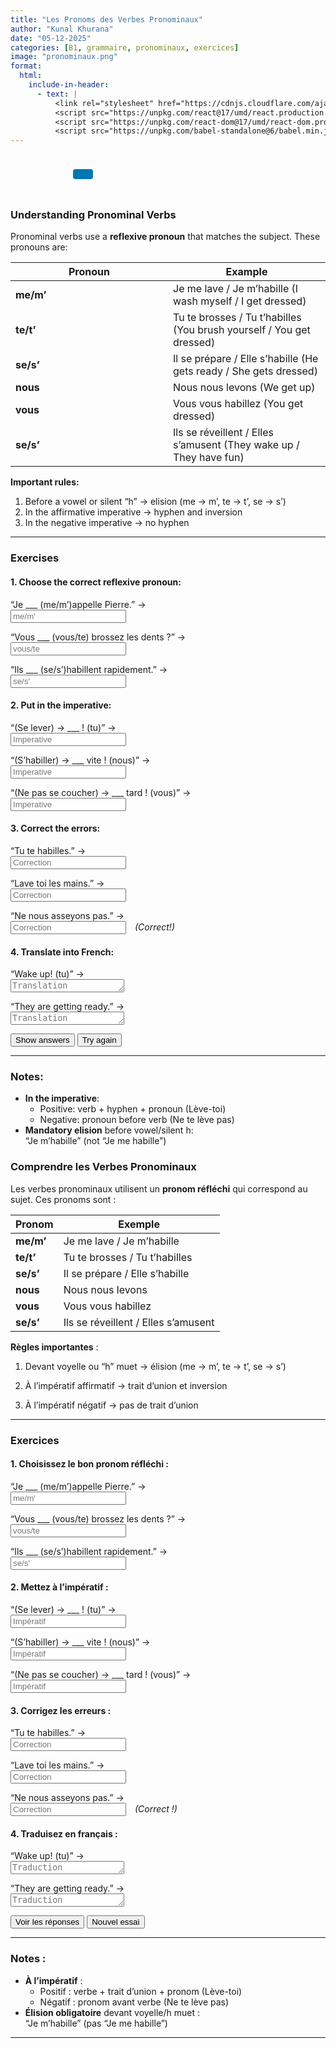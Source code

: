 ```yaml
---
title: "Les Pronoms des Verbes Pronominaux"  
author: "Kunal Khurana"  
date: "05-12-2025"  
categories: [B1, grammaire, pronominaux, exercices]  
image: "pronominaux.png"  
format:
  html:
    include-in-header:
      - text: |
          <link rel="stylesheet" href="https://cdnjs.cloudflare.com/ajax/libs/font-awesome/6.0.0/css/all.min.css">
          <script src="https://unpkg.com/react@17/umd/react.production.min.js"></script>
          <script src="https://unpkg.com/react-dom@17/umd/react-dom.production.min.js"></script>
          <script src="https://unpkg.com/babel-standalone@6/babel.min.js"></script>
---
```


::: {style="text-align: left; padding: 10px;"}
<a href="mailto:frenchwithkunal@gmail.com" target="_blank" style="margin: 0 10px; color: #000;"><i class="fas fa-envelope fa-lg"></i></a> <a href="https://www.instagram.com/frenchwithkunal" target="_blank" style="margin: 0 10px; color: #E1306C;"><i class="fab fa-instagram fa-lg"></i></a> <a href="https://frenchwithkunal.ca" target="_blank" style="margin: 0 10px; color: #0077b5;"><i class="fas fa-globe fa-lg"></i></a> <a href="https://whatsapp.com/channel/0029Vb57n2e7dmegpjYpyi3V" target="_blank" style="margin: 0 10px; color: #25D366;"><i class="fab fa-whatsapp fa-lg"></i></a> <button onclick="copyLink()" style="background-color: #0077b5; color: white; padding: 8px 16px; border: none; border-radius: 4px; cursor: pointer; margin-left: 10px;"> <i class="fas fa-copy"></i> </button> [Link copied!]{#copy-message style="margin-left: 10px; color: green; display: none;"}
:::

::: {#react-root}
:::

```{=html}
<script type="text/babel">
 const ProfilePage = () => {
  const { useState, useEffect } = React;
  const [redirectCounter, setRedirectCounter] = useState(4);
  const [isRedirecting, setIsRedirecting] = useState(false);

  const isFrench = document.documentElement.lang === "fr";

  const translations = {
    noAccess: isFrench 
      ? "Vous n'avez pas accès à cette page. Si vous pensez que vous avez accès, veuillez <a href='https://frenchwithkunal.ca/login.html'>vous connecter</a>."
      : "You don't have access to this page. If you think you have, kindly <a href='https://frenchwithkunal.ca/login.html'>login</a>.",
    subscribe: isFrench
      ? "Veuillez vous abonner pour obtenir l'accès."
      : "Please subscribe to gain access.",
    redirecting: isFrench
      ? `Redirection vers la page d'abonnement dans ${redirectCounter} secondes...`
      : `Redirecting to subscription page in ${redirectCounter} seconds...`
  };

  const refreshToken = async () => {
    const storedRefreshToken = localStorage.getItem("refreshToken");

    if (!storedRefreshToken) {
      window.location.href = "/login.html";
      return null;
    }

    try {
      const response = await fetch("https://frenchwithkunal-cdf6ea3f88ce.herokuapp.com/api/v1/auth/refresh-token", {
        method: "POST",
        headers: {
          "Content-Type": "application/json",
        },
        body: JSON.stringify({ refreshToken: storedRefreshToken }),
      });

      if (!response.ok) {
        localStorage.removeItem("accessToken");
        localStorage.removeItem("refreshToken");
        window.location.href = "/login.html";
        return null;
      }

      const data = await response.json();
      localStorage.setItem("accessToken", data.accessToken);
      return data.accessToken;
    } catch (error) {
      localStorage.removeItem("accessToken");
      localStorage.removeItem("refreshToken");
      window.location.href = "/login.html";
      return null;
    }
  };

  const fetchWithAuth = async (url, options = {}) => {
    let accessToken = localStorage.getItem("accessToken");

    options.headers = {
      ...options.headers,
      Authorization: `Bearer ${accessToken}`,
      "Content-Type": "application/json",
    };

    let response = await fetch(url, options);

    if (response.status === 401) {
      console.log("Access token expired, attempting to refresh...");

      // Refresh token
      accessToken = await refreshToken();

      if (!accessToken) return null;

      options.headers.Authorization = `Bearer ${accessToken}`;
      response = await fetch(url, options);
    }

    return response.json();
  };

  const showNoAccessMessage = () => {
    setIsRedirecting(true);
    
    const noAccessMessage = `
      <div style="text-align: center; padding: 20px;">
        <h2>${translations.noAccess}</h2>
        <p>${translations.subscribe}</p>
        <p>${translations.redirecting}</p>
      </div>
    `;
    document.body.innerHTML = noAccessMessage;
    
    // Start countdown and redirect
    const redirectInterval = setInterval(() => {
      setRedirectCounter((prev) => {
        const newCounter = prev - 1;
        if (newCounter <= 0) {
          clearInterval(redirectInterval);
          window.location.href = "https://learn.frenchwithkunal.ca/subscription";
        }
        
        // Update the countdown text
        const countdownElement = document.querySelector('p:last-child');
        if (countdownElement) {
          countdownElement.textContent = isFrench
            ? `Redirection vers la page d'abonnement dans ${newCounter} secondes...`
            : `Redirecting to subscription page in ${newCounter} seconds...`;
        }
        
        return newCounter;
      });
    }, 1000);
  };

  useEffect(() => {
    const storedToken = localStorage.getItem('accessToken');

    if(!storedToken) {
      showNoAccessMessage();
    } else {
      const fetchData = async() => {
        const data = await fetchWithAuth("https://frenchwithkunal-cdf6ea3f88ce.herokuapp.com/api/v1/auth/me", {
          method: "POST",
        });

        if (data && data.data && data.data.hasAccess) {
          console.log(data);
        } else {
          showNoAccessMessage();
        }
      };
      fetchData();
    }
  }, []);

  return (
    <div></div>
  );
};

ReactDOM.render(
  <ProfilePage />,
  document.getElementById('react-root')
);
 </script>
```

::: {.content-visible when-profile="english"}

### Understanding Pronominal Verbs
Pronominal verbs use a **reflexive pronoun** that matches the subject. These pronouns are:

| Pronoun | Example |
|---------|---------|
| **me/m'** | Je me lave / Je m'habille (I wash myself / I get dressed) |
| **te/t'** | Tu te brosses / Tu t'habilles (You brush yourself / You get dressed) |
| **se/s'** | Il se prépare / Elle s'habille (He gets ready / She gets dressed) |
| **nous** | Nous nous levons (We get up) |
| **vous** | Vous vous habillez (You get dressed) |
| **se/s'** | Ils se réveillent / Elles s'amusent (They wake up / They have fun) |

**Important rules:**

1. Before a vowel or silent "h" → elision (me → m', te → t', se → s')
2. In the affirmative imperative → hyphen and inversion
3. In the negative imperative → no hyphen

---

### Exercises

#### 1. Choose the correct reflexive pronoun:
"Je ___ (me/m')appelle Pierre." →  
<input type="text" placeholder="me/m'" oninput="checkAnswer(this, 'm\'')"><span style="margin-left:10px;"></span>  

"Vous ___ (vous/te) brossez les dents ?" →  
<input type="text" placeholder="vous/te" oninput="checkAnswer(this, 'vous')"><span style="margin-left:10px;"></span>  

"Ils ___ (se/s')habillent rapidement." →  
<input type="text" placeholder="se/s'" oninput="checkAnswer(this, 's\'')"><span style="margin-left:10px;"></span>  

#### 2. Put in the imperative:
"(Se lever) → ___ ! (tu)" →  
<input type="text" placeholder="Imperative" oninput="checkAnswer(this, 'Lève-toi')"><span style="margin-left:10px;"></span>  

"(S'habiller) → ___ vite ! (nous)" →  
<input type="text" placeholder="Imperative" oninput="checkAnswer(this, 'Habillons-nous')"><span style="margin-left:10px;"></span>  

"(Ne pas se coucher) → ___ tard ! (vous)" →  
<input type="text" placeholder="Imperative" oninput="checkAnswer(this, 'Ne vous couchez pas')"><span style="margin-left:10px;"></span>  

#### 3. Correct the errors:
"Tu te habilles." →  
<input type="text" placeholder="Correction" oninput="checkAnswer(this, 'Tu t\'habilles.')"><span style="margin-left:10px;"></span>  

"Lave toi les mains." →  
<input type="text" placeholder="Correction" oninput="checkAnswer(this, 'Lave-toi les mains.')"><span style="margin-left:10px;"></span>  

"Ne nous asseyons pas." →  
<input type="text" placeholder="Correction" oninput="checkAnswer(this, 'Ne nous asseyons pas.')"><span style="margin-left:10px;"></span> *(Correct!)*  

#### 4. Translate into French:
"Wake up! (tu)" →  
<textarea placeholder="Translation" rows="1" oninput="checkTranslation(this, 'Réveille-toi !')"></textarea><span style="margin-left:10px;"></span>  

"They are getting ready." →  
<textarea placeholder="Translation" rows="1" oninput="checkTranslation(this, 'Ils se préparent.')"></textarea><span style="margin-left:10px;"></span>  

<button onclick="showAnswers()">Show answers</button>  
<button onclick="refreshPage()">Try again</button>  

<script>
function checkAnswer(input, correctAnswer) {
    const span = input.nextElementSibling;
    if (input.value.trim().toLowerCase() === correctAnswer.toLowerCase()) {
        span.textContent = "✓ Correct";
        span.style.color = "green";
    } else {
        span.textContent = "";
    }
}

function checkTranslation(textarea, correctTranslation) {
    const span = textarea.nextElementSibling;
    if (textarea.value.trim().toLowerCase() === correctTranslation.toLowerCase()) {
        span.textContent = "✓ Correct";
        span.style.color = "green";
    } else {
        span.textContent = "";
    }
}

function showAnswers() {
    document.querySelectorAll('input[type="text"], textarea').forEach(el => {
        const correct = el.getAttribute('oninput')?.match(/'([^']+)'/)?.[1];
        if (correct) {
            const span = el.nextElementSibling;
            span.textContent = `Réponse : ${correct}`;
            span.style.color = "blue";
        }
    });
}

function refreshPage() {
    location.reload();
}
</script>
---

### Notes:
- **In the imperative**:  
    - Positive: verb + hyphen + pronoun (Lève-toi)
    - Negative: pronoun before verb (Ne te lève pas)
- **Mandatory elision** before vowel/silent h:  
    "Je m'habille" (not "Je me habille")

:::





::: {.content-visible when-profile="french"}  

### Comprendre les Verbes Pronominaux  
Les verbes pronominaux utilisent un **pronom réfléchi** qui correspond au sujet. Ces pronoms sont :

| Pronom | Exemple |
|--------|---------|
| **me/m'** | Je me lave / Je m'habille |
| **te/t'** | Tu te brosses / Tu t'habilles |
| **se/s'** | Il se prépare / Elle s'habille |
| **nous** | Nous nous levons |
| **vous** | Vous vous habillez |
| **se/s'** | Ils se réveillent / Elles s'amusent |

**Règles importantes** :

1. Devant voyelle ou "h" muet → élision (me → m', te → t', se → s')

2. À l'impératif affirmatif → trait d'union et inversion

3. À l'impératif négatif → pas de trait d'union

---

### Exercices  

#### 1. Choisissez le bon pronom réfléchi :
"Je ___ (me/m')appelle Pierre." →  
<input type="text" placeholder="me/m'" oninput="checkAnswer(this, 'm\'')"><span style="margin-left:10px;"></span>  

"Vous ___ (vous/te) brossez les dents ?" →  
<input type="text" placeholder="vous/te" oninput="checkAnswer(this, 'vous')"><span style="margin-left:10px;"></span>  

"Ils ___ (se/s')habillent rapidement." →  
<input type="text" placeholder="se/s'" oninput="checkAnswer(this, 's\'')"><span style="margin-left:10px;"></span>  

#### 2. Mettez à l'impératif :
"(Se lever) → ___ ! (tu)" →  
<input type="text" placeholder="Impératif" oninput="checkAnswer(this, 'Lève-toi')"><span style="margin-left:10px;"></span>  

"(S'habiller) → ___ vite ! (nous)" →  
<input type="text" placeholder="Impératif" oninput="checkAnswer(this, 'Habillons-nous')"><span style="margin-left:10px;"></span>  

"(Ne pas se coucher) → ___ tard ! (vous)" →  
<input type="text" placeholder="Impératif" oninput="checkAnswer(this, 'Ne vous couchez pas')"><span style="margin-left:10px;"></span>  

#### 3. Corrigez les erreurs :
"Tu te habilles." →  
<input type="text" placeholder="Correction" oninput="checkAnswer(this, 'Tu t\'habilles.')"><span style="margin-left:10px;"></span>  

"Lave toi les mains." →  
<input type="text" placeholder="Correction" oninput="checkAnswer(this, 'Lave-toi les mains.')"><span style="margin-left:10px;"></span>  

"Ne nous asseyons pas." →  
<input type="text" placeholder="Correction" oninput="checkAnswer(this, 'Ne nous asseyons pas.')"><span style="margin-left:10px;"></span> *(Correct !)*  

#### 4. Traduisez en français :
"Wake up! (tu)" →  
<textarea placeholder="Traduction" rows="1" oninput="checkTranslation(this, 'Réveille-toi !')"></textarea><span style="margin-left:10px;"></span>  

"They are getting ready." →  
<textarea placeholder="Traduction" rows="1" oninput="checkTranslation(this, 'Ils se préparent.')"></textarea><span style="margin-left:10px;"></span>  

<button onclick="showAnswers()">Voir les réponses</button>  
<button onclick="refreshPage()">Nouvel essai</button>  

<script>
function checkAnswer(input, correctAnswer) {
    const span = input.nextElementSibling;
    if (input.value.trim().toLowerCase() === correctAnswer.toLowerCase()) {
        span.textContent = "✓ Correct";
        span.style.color = "green";
    } else {
        span.textContent = "";
    }
}

function checkTranslation(textarea, correctTranslation) {
    const span = textarea.nextElementSibling;
    if (textarea.value.trim().toLowerCase() === correctTranslation.toLowerCase()) {
        span.textContent = "✓ Correct";
        span.style.color = "green";
    } else {
        span.textContent = "";
    }
}

function showAnswers() {
    document.querySelectorAll('input[type="text"], textarea').forEach(el => {
        const correct = el.getAttribute('oninput')?.match(/'([^']+)'/)?.[1];
        if (correct) {
            const span = el.nextElementSibling;
            span.textContent = `Réponse : ${correct}`;
            span.style.color = "blue";
        }
    });
}

function refreshPage() {
    location.reload();
}
</script>

---

### Notes :
- **À l'impératif** :  
  - Positif : verbe + trait d'union + pronom (Lève-toi)
  - Négatif : pronom avant verbe (Ne te lève pas)
- **Élision obligatoire** devant voyelle/h muet :  
  "Je m'habille" (pas "Je me habille")

:::

---
